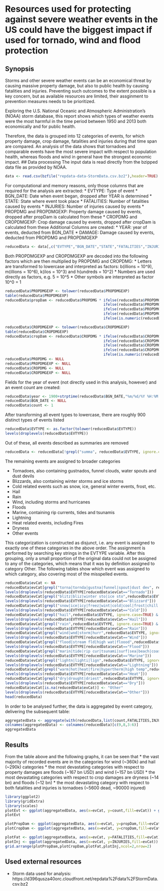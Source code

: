 # Resources used for protecting against severe weather events in the US could have the biggest impact if used for tornado, wind and flood protection

## Synopsis
Storms and other severe weather events can be an economical threat by causing massive property damage, but also to public health by causing fatalities and injuries. Preventing such outcomes to the extent possible is a key concern, but as available resources are limited, their assginment to prevention measures needs to be prioritized.

Exploring the U.S. National Oceanic and Atmospheric Administration's (NOAA) storm database, this report shows which types of weather events were the most harmful in the time period between 1950 and 2013 both economically and for public health.

Therefore, the data is grouped into 12 categories of events, for which property damage, crop damage, fatalities and injuries during that time span are compared. An analysis of the data shows that tornadoes and comparable events have the most severe impact with respect to population health, whereas floods and wind in general have the strongest economic impact.
## Data processing
The input data is read directly from the bzipped data file as provided by NOAA.
```r
data <- read.csv(bzfile("repdata-data-StormData.csv.bz2"),header=TRUE)
```
For computational and memory reasons, only those columns that are required for the analysis are extracted:
* EVTYPE: Type of event
* BGN_DATE: Date when event began, dropped after YEAR is determined
* STATE: State where event took place
* FATALITIES: Number of fatalities caused by events
* INJURIES: Number of injuries caused by events
* PROPDMG and PROPDMGEXP: Property damage caused by events, dropped after propDam is calculated from these
* CROPDMG and CROPDMGEXP: Crop damage caused by events, dropped after cropDam is calculated from these
Additional Columns are created:
* YEAR: year of events, deducted from BGN_DATE
* DAMAGE: Damage caused by events, deducted from PROPDMG and PROPDMGEXP
```r
reducedData <- data[,c("EVTYPE","BGN_DATE","STATE","FATALITIES","INJURIES","PROPDMG","PROPDMGEXP","CROPDMG","CROPDMGEXP")]
```
Both PROPDMGEXP and CROPDMGEXP are decoded into the following factors which are then multiplied by PROPDMG and CROPDMG:
* Letters are transformed to lowercase and interpreted as factors: b(illions = 10^9), m(illions = 10^6), k(ilos = 10^3) and h(undreds = 10^2)
* Numbers are used directly as factors, e.g. 5 = 10^5
* Other symbols are interpreted as factor 10^0 = 1

```r
reducedData$PROPDMGEXP <- tolower(reducedData$PROPDMGEXP)
table(reducedData$PROPDMGEXP)
reducedData$propDam <- reducedData$PROPDMG * ifelse(reducedData$PROPDMGEXP=="b",10^9,
                                             ifelse(reducedData$PROPDMGEXP=="m",10^6,
                                             ifelse(reducedData$PROPDMGEXP=="k",10^3,
                                             ifelse(reducedData$PROPDMGEXP=="h",10^2,
                                             ifelse(is.numeric(reducedData$PROPDMGEXP),10^reducedData$PROPDMGEXP,1)))))

reducedData$CROPDMGEXP <- tolower(reducedData$CROPDMGEXP)
table(reducedData$CROPDMGEXP)
reducedData$cropDam <- reducedData$CROPDMG * ifelse(reducedData$CROPDMGEXP=="b",10^9,
                                             ifelse(reducedData$CROPDMGEXP=="m",10^6,
                                             ifelse(reducedData$CROPDMGEXP=="k",10^3,
                                             ifelse(reducedData$CROPDMGEXP=="h",10^2,
                                             ifelse(is.numeric(reducedData$CROPDMGEXP),10^reducedData$PROPDMGEXP,1)))))    
reducedData$PROPDMG <- NULL
reducedData$PROPDMGEXP <- NULL
reducedData$CROPDMG <- NULL
reducedData$CROPDMGEXP <- NULL
```
Fields for the year of event (not directly used in this analysis, however) and an event count are created:
```r
reducedData$year <- 1900+strptime(reducedData$BGN_DATE,"%m/%d/%Y %H:%M:%S")$year
reducedData$BGN_DATE <- NULL
reducedData$count <- 1
```
After transforming all event types to lowercase, there are roughly 900 distinct types of events listed
```r
reducedData$EVTYPE <- as.factor(tolower(reducedData$EVTYPE))
levels(droplevels(reducedData$EVTYPE))
```
Out of these, all events described as summaries are removed
```r
reducedData <- reducedData[!grepl("summa", reducedData$EVTYPE, ignore.case=TRUE),]
```
The remaining events are assigned to broader categories

* Tornadoes, also containing gustnados, funnel clouds, water spouts and dust devils
* Blizzards, also containing winter storms and ice storms
* Cold related events such as snow, ice, general winter events, frost, etc.
* Hail
* Rain
* Wind, including storms and hurricanes
* Floods
* Marine, containing rip currents, tides and tsunamis
* Lightning
* Heat related events, including Fires
* Dryness
* Other events  

This categorization is constructed as disjunct, i.e. any event is assigned to exactly one of these categories in the above order. The assignment is performed by searching key strings in the EVTYPE variable. After this grouping, only a small proportion of the original data could not be assigned to any of the categories, which means that it was by definition assigned to category Other. The following tables show which event was assigned to which category, also covering most of the misspelled events.
```r
reducedData$evCat <- NA
reducedData$evCat[grepl("torna|tornda|gustna|funnel|spout|dust dev", reducedData$EVTYPE, ignore.case=TRUE) & is.na(reducedData$evCat)] <- "Tornado"
levels(droplevels(reducedData$EVTYPE[reducedData$evCat=="Tornado"]))
reducedData$evCat[grepl("blitz|bliz|winter sto|ice sto",reducedData$EVTYPE, ignore.case=TRUE) & is.na(reducedData$evCat)] <- "Blizzard"
levels(droplevels(reducedData$EVTYPE[reducedData$evCat=="Blizzard"]))
reducedData$evCat[grepl("snow|ice|icy|freez|wint|cold|cool|frost|chill|hypotherm",reducedData$EVTYPE, ignore.case=TRUE) & is.na(reducedData$evCat)] <- "Cold"
levels(droplevels(reducedData$EVTYPE[reducedData$evCat=="Cold"]))
reducedData$evCat[grepl("hail",reducedData$EVTYPE, ignore.case=TRUE) & is.na(reducedData$evCat)] <- "Hail"
levels(droplevels(reducedData$EVTYPE[reducedData$evCat=="Hail"]))
reducedData$evCat[grepl("rain",reducedData$EVTYPE, ignore.case=TRUE) & is.na(reducedData$evCat)] <- "Rain"
levels(droplevels(reducedData$EVTYPE[reducedData$evCat=="Rain"]))
reducedData$evCat[grepl("wind|wnd|storm|hurr",reducedData$EVTYPE, ignore.case=TRUE) & is.na(reducedData$evCat)] <- "Wind"
levels(droplevels(reducedData$EVTYPE[reducedData$evCat=="Wind"]))
reducedData$evCat[grepl("flood|stream fld|high wat|floood",reducedData$EVTYPE, ignore.case=TRUE) & is.na(reducedData$evCat)] <- "Flood"
levels(droplevels(reducedData$EVTYPE[reducedData$evCat=="Flood"]))
reducedData$evCat[grepl("marin|tide|rip cur|tsunami|surf|sea|beach|coast",reducedData$EVTYPE, ignore.case=TRUE) & is.na(reducedData$evCat)] <- "Marine"
levels(droplevels(reducedData$EVTYPE[reducedData$evCat=="Marine"]))
reducedData$evCat[grepl("lightn|lighti|lign",reducedData$EVTYPE, ignore.case=TRUE) & is.na(reducedData$evCat)] <- "Lightning"
levels(droplevels(reducedData$EVTYPE[reducedData$evCat=="Lightning"]))
reducedData$evCat[grepl("warm|hot|heat|fire|hypertherm|high temp",reducedData$EVTYPE, ignore.case=TRUE) & is.na(reducedData$evCat)] <- "Heat"
levels(droplevels(reducedData$EVTYPE[reducedData$evCat=="Heat"]))
reducedData$evCat[grepl("dry|drought|driest",reducedData$EVTYPE, ignore.case=TRUE) & is.na(reducedData$evCat)] <- "Dry"
levels(droplevels(reducedData$EVTYPE[reducedData$evCat=="Dry"]))
reducedData$evCat[is.na(reducedData$evCat)] <- "Other"
levels(droplevels(reducedData$EVTYPE[reducedData$evCat=="Other"]))
head(reducedData)
```
In order to be analysed further, the data is aggregated by event category, delivering the subsequent table:
```r
aggregatedData <- aggregate(with(reducedData,list(count,FATALITIES,INJURIES,propDam,cropDam)),with(reducedData,list(evCat)),sum)
colnames(aggregatedData) <- colnames(reducedData)[c(9,8,3:6)]
aggregatedData
```
## Results
From the table above and the following graphs, it can be seen that
* the vast majority of recorded events are in the categories for wind (~360k) and hail (~290k) categories
* the most devastating categories with respect to property damages are floods (~167 bn USD) and wind (~157 bn USD)
* the most devastating categories with respect to crop damages are dryness (~14 bn) and floods (~12 bn)
* the most devastating category with respect to both fatalities and injuries is tornadoes (~5600 dead, ~90000 injured)
```r
library(ggplot2)
library(gridExtra)
library(scales)
plotEvt <- ggplot(aggregatedData, aes(x=evCat, y=count,fill=evCat)) + geom_bar(stat="identity") + theme_bw() + guides(fill=FALSE) + labs(title="Recorded Events between 1950 and 2011", x = "Event category", y = "Events in 1'000s") + theme(axis.text.x=element_text(angle=0)) + coord_flip() + scale_y_continuous(labels=function(x) {x/10^3})
plotEvt

plotPropDam <- ggplot(aggregatedData, aes(x=evCat, y=propDam,fill=evCat)) + geom_bar(stat="identity") + theme_bw() + guides(fill=FALSE) + labs(title="Property damage in bn USD", x = "Event category", y = "") + theme(axis.text.x=element_text(angle=0)) + coord_flip() + scale_y_continuous(labels=function(x) {x/10^9})
plotCropDam <- ggplot(aggregatedData, aes(x=evCat, y=cropDam,fill=evCat)) + geom_bar(stat="identity") + theme_bw() + guides(fill=FALSE) + labs(title="Crop damage in bn USD", x = "Event category", y = "") + theme(axis.text.x=element_text(angle=0)) + coord_flip() + scale_y_continuous(labels=function(x) {x/10^9})

plotFat <- ggplot(aggregatedData, aes(x=evCat, y=FATALITIES,fill=evCat)) + geom_bar(stat="identity") + theme_bw() + guides(fill=FALSE) + labs(title="Fatalities", x = "Event category", y = "") + theme(axis.text.x=element_text(angle=0)) + coord_flip()
plotInj <- ggplot(aggregatedData, aes(x=evCat, y=INJURIES,fill=evCat)) + geom_bar(stat="identity") + theme_bw() + guides(fill=FALSE) + labs(title="Injuries", x = "Event category", y = "") + theme(axis.text.x=element_text(angle=0)) + coord_flip()
grid.arrange(plotPropDam,plotCropDam,plotFat,plotInj,ncol=2,nrow=2)
```
## Used external resources
* Storm data used for analysis: https://d396qusza40orc.cloudfront.net/repdata%2Fdata%2FStormData.csv.bz2







